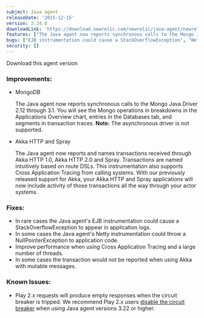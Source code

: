 ```yaml
---
subject: Java agent
releaseDate: '2015-12-15'
version: 3.24.0
downloadLink: 'https://download.newrelic.com/newrelic/java-agent/newrelic-agent/3.24.0/'
features: ["The Java agent now reports synchronous calls to the Mongo Java Driver 2.12 through 3.1", "The Java agent now reports and names transactions received through Akka HTTP 1.0, Akka HTTP 2.0 and Spray"]
bugs: ["EJB instrumentation could cause a StackOverflowException", "Netty instrumentation could throw a NullPointerException", "Improve performance when using Cross Application Tracing", "Transaction might not be reported when using Akka with mutable messages"]
security: []
---
```

<ButtonGroup>
  <ButtonLink
    role="button"
    to="https://download.newrelic.com/newrelic/java-agent/newrelic-agent/3.24.0/"
    variant="primary"
  >
    Download this agent version
  </ButtonLink>
</ButtonGroup>

### Improvements:

* MongoDB

  The Java agent now reports synchronous calls to the Mongo Java Driver 2.12 through 3.1. You will see the Mongo operations in breakdowns in the Applications Overview chart, entries in the Databases tab, and segments in transaction traces. **Note:** The asynchronous driver is not supported.
* Akka HTTP and Spray

  The Java agent now reports and names transactions received through Akka HTTP 1.0, Akka HTTP 2.0 and Spray. Transactions are named intuitively based on route DSLs. This instrumentation also supports Cross Application Tracing from calling systems. With our previously released support for Akka, your Akka HTTP and Spray applications will now include activity of those transactions all the way through your actor systems.

### Fixes:

* In rare cases the Java agent's EJB instrumentation could cause a StackOverflowException to appear in application logs.
* In some cases the Java agent's Netty instrumentation could throw a NullPointerException to application code.
* Improve performance when using Cross Application Tracing and a large number of threads.
* In some cases the transaction would not be reported when using Akka with mutable messages.

### Known Issues:

* Play 2.x requests will produce empty responses when the circuit breaker is tripped. We recommend Play 2.x users [disable the circuit breaker](/docs/agents/java-agent/custom-instrumentation/circuit-breaker-java-custom-instrumentation#troubleshooting) when using Java agent versions 3.22 or higher.
